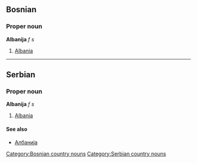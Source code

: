 ==Bosnian==
===Proper noun===
'''Albanija''' ''f s''
#[[Albania]]
[[Category:Bosnian country nouns]]

----

==Serbian==
===Proper noun===
'''Albanija''' ''f s''
#[[Albania]]
====See also====
*[[Албанија]]
[[Category:Serbian country nouns]]